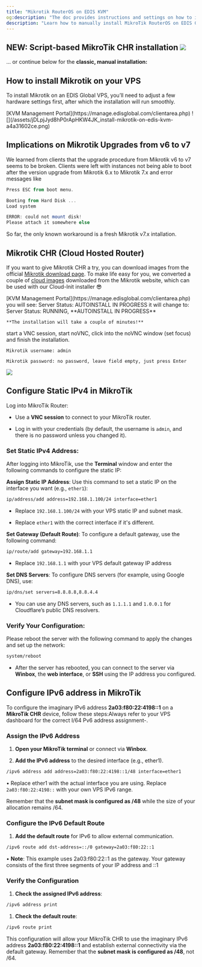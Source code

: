 ```yaml
---
title: "Mikrotik RouterOS on EDIS KVM"
og:description: "The doc provides instructions and settings on how to install Mikrotik on an EDIS Virtual Server using KVM. This involves changing hardware settings such as the disk driver and network driver"
description: "Learn how to manually install MikroTik RouterOS on EDIS Global KVM VPS. Follow step-by-step instructions, including adjusting hardware settings, to ensure a smooth and successful installation process."
---
```



NEW: Script-based MikroTik CHR installation&#x20;
![](/assets/09LZQI22gA6fwQ5vkQmgu_mikrotik-chr-installer-in-novnc.png)
----------------------------------------------------------------------




<CtaButton label="Mikrotik CHR installation script" link="../advanced-setup-guides/script-based-mikrotik-router-os-installation-guide-winbox" />

... or continue below for the **classic, manual installation:**

## How to install Mikrotik on your VPS

To install Mikrotik on an EDIS Global VPS, you’ll need to adjust a few hardware settings first, after which the installation will run smoothly.

<Steps>
  <Step title="Log in to your">
    [KVM Management Portal](https://manage.edisglobal.com/clientarea.php)
  </Step>

  <Step title="Locate your VPS in the Services tab" />

  <Step title="Head to KVM Settings (button)" />

  <Step title="Change Disk driver to IDE" />

  <Step title="Change Network Driver to E100" />

  <Step title="Cold-Boot your VPS">
    ![](/assets/jDLpjJyd8hP0rApHKW4JK_install-mikrotik-on-edis-kvm-a4a31602ce.png)
  </Step>
</Steps>

## Implications on Mikrotik Upgrades from v6 to v7

We learned from clients that the upgrade procedure from Mikrotik v6 to v7 seems to be broken. Clients were left with instances not being able to boot after the version upgrade from Mikrotik 6.x to Mikrotik 7.x and error messages like

```powershell VNC
Press ESC from boot menu.

Booting from Hard Disk ...
Load system

ERROR: could not mount disk!
Please attach it somewhere else

```

So far, the only known workaround is a fresh Mikrotik v7.x intallation.&#x20;

## Mikrotik CHR (Cloud Hosted Router)

If you want to give Mikrotik CHR a try, you can download images from the official <a href="https://mikrotik.com/download" target="_blank">Mikrotik download page</a>. To make life easy for you, we converted a couple of <a href="https://files.edisglobal.com/index.php/s/Jph4RkS7Cgw0ryY" target="_blank">cloud images</a> downloaded from the Mikrotik website, which can be used with our Cloud-Init installer 😎

<Steps>
  <Step title="Log in to your">
    [KVM Management Portal](https://manage.edisglobal.com/clientarea.php)
  </Step>

  <Step title="Locate your VPS in the Services tab" />

  <Step title="Head to KVM Settings (button)" />

  <Step title="Change Disk driver to IDE" />

  <Step title="Change Network Driver to E100" />

  <Step title="Click on Autoinstall OS (button)" />

  <Step title="Proceed to Custom Cloud-Init Images (tab)" />

  <Step title="Upload the .qcow2 file and proceed with the installation (pick any password)">
    you will see: Server Status: AUTOINSTALL IN PROGRESS
    it will change to: Server Status: RUNNING, **AUTOINSTALL IN PROGRESS**

    **The installation will take a couple of minutes!**
  </Step>

  <Step title="Once the installer is done (Server Status: RUNNING)">
    start a VNC session, start noVNC, click into the noVNC window (set focus)
    and finish the installation.

    Mikrotik username: admin
    
    Mikrotik password: no password, leave field empty, just press Enter
  </Step>
</Steps>

![](/assets/09LZQI22gA6fwQ5vkQmgu_mikrotik-chr-installer-in-novnc.png)

## Configure Static IPv4 in MikroTik

Log into MikroTik Router:

* Use a **VNC session** to connect to your MikroTik router.

* Log in with your credentials (by default, the username is `admin`, and there is no password unless you changed it).

### Set Static IPv4 Address:

After logging into MikroTik, use the **Terminal** window and enter the following commands to configure the static IP:

**Assign Static IP Address**:
Use this command to set a static IP on the interface you want (e.g., `ether1`):

```bash
ip/address/add address=192.168.1.100/24 interface=ether1
```

* Replace `192.168.1.100/24` with your VPS static IP and subnet mask.

* Replace `ether1` with the correct interface if it's different.

**Set Gateway (Default Route)**:
To configure a default gateway, use the following command:

```bash
ip/route/add gateway=192.168.1.1
```

* Replace `192.168.1.1` with your VPS default gateway IP address

**Set DNS Servers**:
To configure DNS servers (for example, using Google DNS), use:

```bash
ip/dns/set servers=8.8.8.8,8.8.4.4
```

* You can use any DNS servers, such as `1.1.1.1` and `1.0.0.1` for Cloudflare’s public DNS resolvers.

### Verify Your Configuration:

Please reboot the server with the following command to apply the changes and set up the network:

```bash
system/reboot
```

* After the server has rebooted, you can connect to the server via **Winbox**, the **web interface**, or **SSH** using the IP address you configured.

## Configure IPv6 address in MikroTik

To configure the imaginary IPv6 address **2a03:f80:22:4198::1** on a **MikroTik CHR** device, follow these steps:Always refer to your VPS dashboard for the correct I/64 Pv6 address assignment-.

### **Assign the IPv6 Address**

1. **Open your MikroTik terminal** or connect via **Winbox**.

2. **Add the IPv6 address** to the desired interface (e.g., ether1).

```bash
/ipv6 address add address=2a03:f80:22:4198::1/48 interface=ether1
```

• Replace ether1 with the actual interface you are using. Replace `2a03:f80:22:4198::` with your own VPS IPv6 range.

Remember that the **subnet mask is configured as /48** while the size of your allocation remains /64.

### Configure the IPv6 Default Route

1. **Add the default route** for IPv6 to allow external communication.

```bash
/ipv6 route add dst-address=::/0 gateway=2a03:f80:22::1
```

• **Note**: This example uses 2a03:f80:22::1 as the gateway. Your gateway consists of the first three segments of your IP address and ::1

### **Verify the Configuration**

1. **Check the assigned IPv6 address**:

```bash
/ipv6 address print
```

1. **Check the default route**:

```bash
/ipv6 route print
```

This configuration will allow your MikroTik CHR to use the imaginary IPv6 address **2a03:f80:22:4198::1** and establish external connectivity via the default gateway. Remember that the **subnet mask is configured as /48**, not /64.